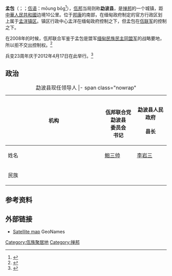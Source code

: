 {{Infobox settlement
|official_name = 孟包
|pushpin_label_position = bottom
|pushpin_map = Burma
|pushpin_map_caption = 位于缅甸的位置
|image_skyline = 
|image_map = 
|map_caption = 
|subdivision_type = 国家
|subdivision_name = {{Flag|Burma}}
|subdivision_type1 = [[缅甸行政区划|邦]]
|subdivision_name1 = [[掸邦|掸邦]]
|subdivision_type2      = 县
|subdivision_name2      = [[景栋县|景栋县]]
|subdivision_type3      = 镇区
|subdivision_name3      = [[孟洋镇区|孟洋镇区]]
|unit_pref = Imperial
|area_total_km2 = 
|population = 
|population_as_of = 2005
|population_blank1 = [[掸族|掸族]]、[[佤族|佤族]]
|population_blank1_title = 民族
|population_blank2 = [[佛教|佛教]]
|population_blank2_title = 宗教
|population_density_km2 = auto
|coordinates_region = MM
|latNS = N
|latd = 22
|latm = 1
|lats = 
|leader_title = Mayor
|longEW = E
|longd = 99
|longm = 19
|longs = 
|elevation_ft = 
|elevation_m = 
|timezone = [[缅甸标准时间|MST]]
|utc_offset = +6.30
|website =
}}

'''孟包'''（{{lang-my|မိုင်းပေါက်မြို့}}；{{lang-shn|မိူင်းပွၵ်ႉ၊ ဝဵင်း}}；[[佤语|佤语]]：mōung bōg<ref>{{cite book |author=王敬骝主编 |title=佤汉大词典 |location=[[昆明|昆明]] |publisher=[[云南民族出版社|云南民族出版社]] |date=2014 |isbn=978-7-5367-6031-8 }}</ref>{{rp|1174}}），[[佤邦|佤邦]]当局则称'''勐波县'''，是[[掸邦|掸邦]]的一个城镇，距[[中華人民共和國|中華人民共和國]]边境10公里。位于[[邦康|邦康]]的南部，在缅甸政府制定的官方行政区划上属于[[孟洋镇区|孟洋镇区]]。镇区行政中心孟洋在缅甸政府控制之下，但孟包在[[佤邦联合军|佤联军]]的控制之下。

在2008年的时候，佤邦联合军鉴于孟包是盟军[[缅甸民族民主同盟军|缅甸民族民主同盟军]]的战略要地，所以拒不交出控制权。<ref>{{Cite web |url=http://www.english.panglong.org/index.php?option=com_content&view=article&id=4602:wa-leader-uwsa-able-to-defend-itself&catid=85:politics&Itemid=266 |title=Wa leader: UWSA able to defend itself |access-date=2015-02-12 |archive-url=https://web.archive.org/web/20160508020834/http://www.english.panglong.org/index.php?option=com_content&view=article&id=4602:wa-leader-uwsa-able-to-defend-itself&catid=85:politics&Itemid=266 |archive-date=2016-05-08 |dead-url=yes }}</ref>

兵变23周年庆于2012年4月17日在此举行。<ref>{{Cite web |url=http://www.english.panglong.org/index.php?option=com_content&view=article&id=4602:wa-leader-uwsa-able-to-defend-itself&catid=85:politics&Itemid=266 |title=存档副本 |access-date=2015-02-12 |archive-url=https://web.archive.org/web/20160508020834/http://www.english.panglong.org/index.php?option=com_content&view=article&id=4602:wa-leader-uwsa-able-to-defend-itself&catid=85:politics&Itemid=266 |archive-date=2016-05-08 |dead-url=yes }}</ref>

== 政治 ==
{| class="wikitable" style="margin:1em auto 1em auto; text-align:center"
|+ 勐波县现任领导人
|- span class="nowrap"
! 机构
! style="width:20%" |<br>佤邦联合党<br>勐波县<br>委员会<br>书记
! style="width:20%" |勐波县人民政府<br><br>县长
|-
! 姓名
| [[鲍三帅|鲍三帅]]
|[[李岩三|李岩三]]
|-
! 民族


|
|
|}
==参考资料==
{{reflist}}

==外部链接==
*[http://www.geonames.org/maps/google_22.017_99.317.html Satellite map]{{Wayback|url=http://www.geonames.org/maps/google_22.017_99.317.html |date=20150212110531 }} GeoNames
{{掸邦行政区划}}
{{佤邦}}
{{中缅边界}}
{{Coord|22|01|N|99|19|E|display=title|region:MM_type:city_source:GNS-enwiki}}

[[Category:佤族聚居地|Category:佤族聚居地]]
[[Category:掸邦|Category:掸邦]]